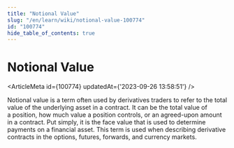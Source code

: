```yaml
---
title: "Notional Value"
slug: "/en/learn/wiki/notional-value-100774"
id: "100774"
hide_table_of_contents: true
---
```



# Notional Value

<ArticleMeta id={100774} updatedAt={'2023-09-26 13:58:51'} />
<div className='border-solid border-b border-t-0 my-4 border-[var(--ifm-color-gray-300)]' />

Notional value is a term often used by derivatives traders to refer to the total value of the underlying asset in a contract. It can be the total value of a position, how much value a position controls, or an agreed-upon amount in a contract. Put simply, it is the face value that is used to determine payments on a financial asset. This term is used when describing derivative contracts in the options, futures, forwards, and currency markets.
